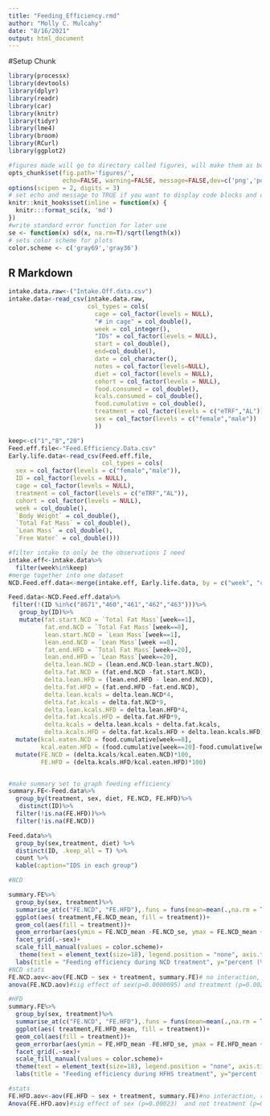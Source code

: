 ```yaml
---
title: "Feeding_Efficiency.rmd"
author: "Molly C. Mulcahy"
date: "8/16/2021"
output: html_document
---
```


#Setup Chunk
```r
library(processx)
library(devtools)
library(dplyr)
library(readr)
library(car)
library(knitr)
library(tidyr)
library(lme4)
library(broom)
library(RCurl)
library(ggplot2)

#figures made will go to directory called figures, will make them as both png and pdf files 
opts_chunk$set(fig.path='figures/',
               echo=FALSE, warning=FALSE, message=FALSE,dev=c('png','pdf'))
options(scipen = 2, digits = 3)
# set echo and message to TRUE if you want to display code blocks and code output respectively
knitr::knit_hooks$set(inline = function(x) {
  knitr:::format_sci(x, 'md')
})
#write standard error function for later use
se <- function(x) sd(x, na.rm=T)/sqrt(length(x))
# sets color scheme for plots
color.scheme <- c('gray69','gray36')
```

## R Markdown

```r
intake.data.raw<-("Intake.Off.data.csv")
intake.data<-read_csv(intake.data.raw,
                      col_types = cols(
                        cage = col_factor(levels = NULL),
                        "# in cage" = col_double(),
                        week = col_integer(),
                        "IDs" = col_factor(levels = NULL),
                        start = col_double(),
                        end=col_double(),
                        date = col_character(),
                        notes = col_factor(levels=NULL),
                        diet = col_factor(levels = NULL),
                        cohort = col_factor(levels = NULL),
                        food.consumed = col_double(),
                        kcals.consumed = col_double(),
                        food.cumulative = col_double(),
                        treatment = col_factor(levels = c("eTRF","AL")),
                        sex = col_factor(levels = c("female","male"))
                        ))
```


```r

keep<-c("1","8","20")
Feed.eff.file<-"Feed.Efficiency.Data.csv"
Early.life.data<-read_csv(Feed.eff.file,
                          col_types = cols(
  sex = col_factor(levels = c("female","male")),
  ID = col_factor(levels = NULL),
  cage = col_factor(levels = NULL),
  treatment = col_factor(levels = c("eTRF","AL")),
  cohort = col_factor(levels = NULL),
  week = col_double(),
  `Body Weight` = col_double(),
  `Total Fat Mass` = col_double(),
  `Lean Mass` = col_double(),
  `Free Water` = col_double()))

#filter intake to only be the observations I need
intake.eff<-intake.data%>%
  filter(week%in%keep)
#merge together into one dataset
NCD.Feed.eff.data<-merge(intake.eff, Early.life.data, by = c("week", "cohort", "cage","treatment","sex"))

```

```r
Feed.data<-NCD.Feed.eff.data%>%
 filter(!(ID %in%c("8671","460","461","462","463")))%>%
   group_by(ID)%>%
   mutate(fat.start.NCD = `Total Fat Mass`[week==1],
          fat.end.NCD = `Total Fat Mass`[week==8],
          lean.start.NCD = `Lean Mass`[week==1],
          lean.end.NCD = `Lean Mass`[week ==8],
          fat.end.HFD = `Total Fat Mass`[week==20],
          lean.end.HFD = `Lean Mass`[week==20],
          delta.lean.NCD = (lean.end.NCD-lean.start.NCD),
          delta.fat.NCD = (fat.end.NCD -fat.start.NCD),
          delta.lean.HFD = (lean.end.HFD - lean.end.NCD),
          delta.fat.HFD = (fat.end.HFD -fat.end.NCD),
          delta.lean.kcals = delta.lean.NCD*4, 
          delta.fat.kcals = delta.fat.NCD*9,
          delta.lean.kcals.HFD = delta.lean.HFD*4,
          delta.fat.kcals.HFD = delta.fat.HFD*9,
          delta.kcals = delta.lean.kcals + delta.fat.kcals,
          delta.kcals.HFD = delta.fat.kcals.HFD + delta.lean.kcals.HFD)%>%
  mutate(kcal.eaten.NCD = food.cumulative[week==8],
         kcal.eaten.HFD = (food.cumulative[week==20]-food.cumulative[week==8]))%>%
  mutate(FE.NCD = (delta.kcals/kcal.eaten.NCD)*100,
         FE.HFD = (delta.kcals.HFD/kcal.eaten.HFD)*100)


#make summary set to graph feeding efficiency
summary.FE<-Feed.data%>%
  group_by(treatment, sex, diet, FE.NCD, FE.HFD)%>%
   distinct(ID)%>%
  filter(!is.na(FE.HFD))%>%
  filter(!is.na(FE.NCD))

Feed.data%>%
  group_by(sex,treatment, diet) %>%
  distinct(ID, .keep_all = T) %>%
  count %>%
  kable(caption="IDS in each group")
```

```r
#NCD

summary.FE%>%
  group_by(sex, treatment)%>%
  summarise_at(c("FE.NCD", "FE.HFD"),.funs = funs(mean=mean(.,na.rm = TRUE),se=se, n=length))%>%
  ggplot(aes( treatment,FE.NCD_mean, fill = treatment))+
  geom_col(aes(fill = treatment))+
  geom_errorbar(aes(ymin = FE.NCD_mean -FE.NCD_se, ymax = FE.NCD_mean + FE.NCD_se), width =0.3)+
  facet_grid(.~sex)+
  scale_fill_manual(values = color.scheme)+
   theme(text = element_text(size=18), legend.position = "none", axis.title.x = element_blank())+
  labs(title = "Feeding efficiency during NCD treatment", y="percent (%)")
#NCD stats
FE.NCD.aov<-aov(FE.NCD ~ sex + treatment, summary.FE)# no interaction, remove interaction term
anova(FE.NCD.aov)#sig effect of sex(p=0.0000095) and treatment (p=0.002)
```


```r
#HFD 
summary.FE%>%
  group_by(sex, treatment)%>%
  summarise_at(c("FE.NCD", "FE.HFD"),.funs = funs(mean=mean(.,na.rm = TRUE),se=se, n=length))%>%
  ggplot(aes( treatment,FE.HFD_mean, fill = treatment))+
  geom_col(aes(fill = treatment))+
  geom_errorbar(aes(ymin = FE.HFD_mean -FE.HFD_se, ymax = FE.HFD_mean + FE.HFD_se), width =0.3)+
  facet_grid(.~sex)+
  scale_fill_manual(values = color.scheme)+
  theme(text = element_text(size=18), legend.position = "none", axis.title.x = element_blank())+
  labs(title = "Feeding efficiency during HFHS treatment", y="percent (%)")

#stats
FE.HFD.aov<-aov(FE.HFD ~ sex + treatment, summary.FE)#no interaction, remove interaction term
Anova(FE.HFD.aov)#sig effect of sex (p=0.00023)  and not treatment (p=0.093)
```

